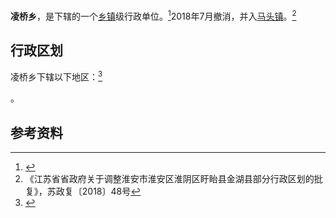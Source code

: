 {{中国乡级行政区|32/08/04/203/000}}

'''凌桥乡'''，是{{PRC admin/fullname|32/08/04/203/000|3}}下辖的一个[[乡镇|乡镇]]级行政单位。<ref>{{PRC admin/ref sgc|{{PRC admin/parent|32/08/04/203/000}}}}</ref>2018年7月撤消，并入[[马头镇|马头镇]]。<ref>《江苏省省政府关于调整淮安市淮安区淮阴区盱眙县金湖县部分行政区划的批复》，苏政复〔2018〕48号</ref>

== 行政区划 ==
凌桥乡下辖以下地区：<ref>{{PRC admin/ref sgc|32/08/04/203/000}}</ref>

{{PRC admin/children|32/08/04/203/000}}。

== 参考资料 ==

{{reflist}}

{{PRC admin/navcat|32/08/04/203/000}}
{{江苏行政区划小作品}}